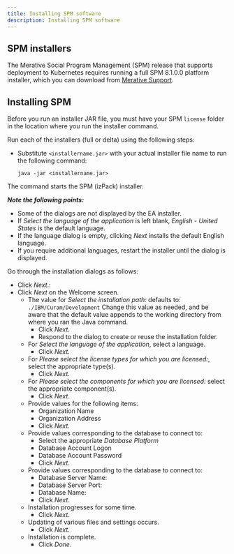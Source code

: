 ```yaml
---
title: Installing SPM software
description: Installing SPM software
---
```


## SPM installers

The Merative Social Program Management (SPM) release that supports deployment to Kubernetes requires running a full SPM 8.1.0.0 platform installer, which you can download from [Merative Support](https://merative.my.site.com/mysupport/s/).

## Installing SPM

Before you run an installer JAR file, you must have your SPM `license` folder in the location where you run the installer command.

Run each of the installers (full or delta) using the following steps:

* Substitute `<installername.jar>` with your actual installer file name to run the following command:

    ```shell
    java -jar <installername.jar>
    ```

The command starts the SPM (izPack) installer.

<InlineNotification>

**_Note the following points:_**

* Some of the dialogs are not displayed by the EA installer.
* If _Select the language of the application_ is left blank, _English - United States_ is the default language.
* If the language dialog is empty,  clicking _Next_ installs the default English language.
* If you require additional languages, restart the installer until the dialog is displayed.

</InlineNotification>

Go through the installation dialogs as follows:

* Click _Next_.:
* Click _Next_ on the Welcome screen.
  * The value for _Select the installation path:_ defaults to: `./IBM/Curam/Development`
    Change this value as needed, and be aware that the default value appends to the working directory from where you ran the Java command.
    * Click _Next_.
    * Respond to the dialog to create or reuse the installation folder.
  * For _Select the language of the application_, select a language.
    * Click _Next_.
  * For _Please select the license types for which you are licensed:_, select the appropriate type(s).
    * Click _Next_.
  * For _Please select the components for which you are licensed:_ select the appropriate component(s).
    * Click _Next_.
  * Provide values for the following items:
    * Organization Name
    * Organization Address
    * Click _Next_.
  * Provide values corresponding to the database to connect to:
    * Select the appropriate _Database Platform_
    * Database Account Logon
    * Database Account Password
    * Click _Next_.
  * Provide values corresponding to the database to connect to:
    * Database Server Name:
    * Database Server Port:
    * Database Name:
    * Click _Next_.
  * Installation progresses for some time.
    * Click _Next_.
  * Updating of various files and settings occurs.
    * Click _Next_.
  * Installation is complete.
    * Click _Done_.
